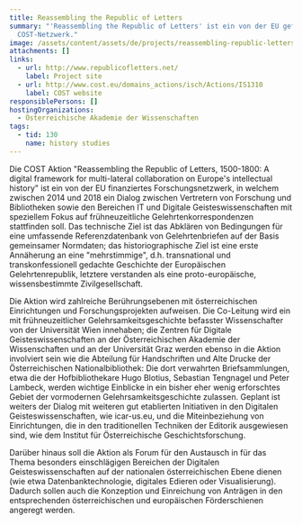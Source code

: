 ```yaml
---
title: Reassembling the Republic of Letters
summary: "'Reassembling the Republic of Letters' ist ein von der EU gefördertes
  COST-Netzwerk."
image: /assets/content/assets/de/projects/reassembling-republic-letters/Pez_fuer_Thumbnail.jpg
attachments: []
links:
  - url: http://www.republicofletters.net/
    label: Project site
  - url: http://www.cost.eu/domains_actions/isch/Actions/IS1310
    label: COST website
responsiblePersons: []
hostingOrganizations:
  - Österreichische Akademie der Wissenschaften
tags:
  - tid: 130
    name: history studies
---
```

Die COST Aktion "Reassembling the Republic of Letters, 1500-1800: A digital framework for multi-lateral collaboration on Europe's intellectual history" ist ein von der EU finanziertes Forschungsnetzwerk, in welchem zwischen 2014 und 2018 ein Dialog zwischen Vertretern von Forschung und Bibliotheken sowie den Bereichen IT und Digitale Geisteswissenschaften mit speziellem Fokus auf frühneuzeitliche Gelehrtenkorrespondenzen stattfinden soll. Das technische Ziel ist das Abklären von Bedingungen für eine umfassende Referenzdatenbank von Gelehrtenbriefen auf der Basis gemeinsamer Normdaten; das historiographische Ziel ist eine erste Annäherung an eine "mehrstimmige", d.h. transnational und transkonfessionell gedachte Geschichte der Europäischen Gelehrtenrepublik, letztere verstanden als eine proto-europäische, wissensbestimmte Zivilgesellschaft.

Die Aktion wird zahlreiche Berührungsebenen mit österreichischen Einrichtungen und Forschungsprojekten aufweisen. Die Co-Leitung wird ein mit frühneuzeitlicher Gelehrsamkeitsgeschichte befasster Wissenschafter von der Universität Wien innehaben; die Zentren für Digitale Geisteswissenschaften an der Österreichischen Akademie der Wissenschaften und an der Universität Graz werden ebenso in die Aktion involviert sein wie die Abteilung für Handschriften und Alte Drucke der Österreichischen Nationalbibliothek: Die dort verwahrten Briefsammlungen, etwa die der Hofbibliothekare Hugo Blotius, Sebastian Tengnagel und Peter Lambeck, werden wichtige Einblicke in ein bisher eher wenig erforschtes Gebiet der vormodernen Gelehrsamkeitsgeschichte zulassen. Geplant ist weiters der Dialog mit weiteren gut etablierten Initiativen in den Digitalen Geisteswissenschaften, wie icar-us.eu, und die Miteinbeziehung von Einrichtungen, die in den traditionellen Techniken der Editorik ausgewiesen sind, wie dem Institut für Österreichische Geschichtsforschung.

Darüber hinaus soll die Aktion als Forum für den Austausch in für das Thema besonders einschlägigen Bereichen der Digitalen Geisteswissenschaften auf der nationalen österreichischen Ebene dienen (wie etwa Datenbanktechnologie, digitales Edieren oder Visualisierung). Dadurch sollen auch die Konzeption und Einreichung von Anträgen in den entsprechenden österreichischen und europäischen Förderschienen angeregt werden.
